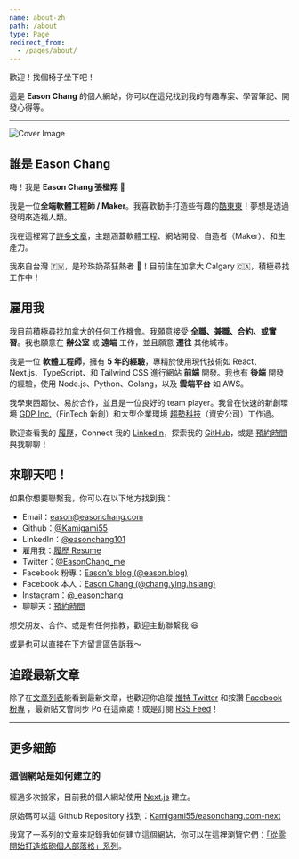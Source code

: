 ```yaml
---
name: about-zh
path: /about
type: Page
redirect_from:
  - /pages/about/
---
```


歡迎！找個椅子坐下吧！

這是 **Eason Chang** 的個人網站，你可以在這兒找到我的有趣專案、學習筆記、開發心得等。

---

![Cover Image](/og-easonchang.png)

## 誰是 Eason Chang

嗨！我是 **Eason Chang 張楹翔** 👋

我是一位**全端軟體工程師 / Maker**。我喜歡動手打造些有趣的[酷東東](/projects)！夢想是透過發明來造福人類。

我在這裡寫了[許多文章](/posts)，主題涵蓋軟體工程、網站開發、自造者（Maker）、和生產力。

我來自台灣 🇹🇼，是珍珠奶茶狂熱者 🧋！目前住在加拿大 Calgary 🇨🇦，積極尋找工作中！

## 雇用我

我目前積極尋找加拿大的任何工作機會。我願意接受 **全職、兼職、合約、或實習**。我也願意在 **辦公室** 或 **遠端** 工作，並且願意 **遷往** 其他城市。

我是一位 **軟體工程師**，擁有 **5 年的經驗**，專精於使用現代技術如 React、Next.js、TypeScript、和 Tailwind CSS 進行網站 **前端** 開發。我也有 **後端** 開發的經驗，使用 Node.js、Python、Golang，以及 **雲端平台** 如 AWS。

我學東西超快、易於合作，並且是一位良好的 team player。我曾在快速的新創環境 [GDP Inc.](https://www.linkedin.com/company/gdp-world/)（FinTech 新創）和大型企業環境 [趨勢科技](https://www.trendmicro.com/)（資安公司）工作過。

歡迎查看我的 [履歷](https://drive.google.com/file/d/1-RdgOpRQxKpwLDSpFHWX0rzkCdnquDZG/view)，Connect 我的 [LinkedIn](https://www.linkedin.com/in/easonchang101/)，探索我的 [GitHub](https://github.com/Kamigami55)，或是 [預約時間](https://fantastical.app/easonchang/chat) 與我聊聊！

## 來聊天吧！

如果你想要聯繫我，你可以在以下地方找到我：

- Email：[eason@easonchang.com](mailto:eason@easonchang.com)
- Github：[@Kamigami55](https://github.com/Kamigami55)
- LinkedIn：[@easonchang101](https://www.linkedin.com/in/easonchang101/)
- 雇用我：[履歷 Resume](https://drive.google.com/file/d/1-RdgOpRQxKpwLDSpFHWX0rzkCdnquDZG/view)
- Twitter：[@EasonChang_me](https://twitter.com/EasonChang_me)
- Facebook 粉專：[Eason's blog (@eason.blog)](https://www.facebook.com/eason.blog/)
- Facebook 本人：[Eason Chang (@chang.ying.hsiang)](https://www.facebook.com/chang.ying.hsiang)
- Instagram：[@\_easonchang](https://www.instagram.com/_easonchang/)
- 聊聊天：[預約時間](https://fantastical.app/easonchang/chat)

想交朋友、合作、或是有任何指教，歡迎主動聯繫我 😆

或是也可以直接在下方留言區告訴我～

## 追蹤最新文章

除了在[文章列表](/posts)能看到最新文章，也歡迎你追蹤 [推特 Twitter](https://twitter.com/EasonChang_me) 和按讚 [Facebook 粉專](https://www.facebook.com/eason.blog/) ，最新貼文會同步 Po 在這兩處！或是訂閱 [RSS Feed](https://easonchang.com/feed.xml)！

---

## 更多細節

### 這個網站是如何建立的

經過多次搬家，目前我的個人網站使用 [Next.js](https://nextjs.org/) 建立。

原始碼可以這 Github Repository 找到：[Kamigami55/easonchang.com-next](https://github.com/Kamigami55/easonchang.com-next)

我寫了一系列的文章來記錄我如何建立這個網站，你可以在這裡瀏覽它們：[「從零開始打造炫砲個人部落格」系列](/posts/modern-nextjs-blog-intro)。
